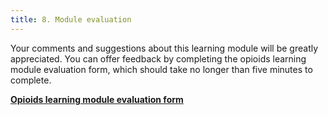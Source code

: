 ```yaml
---
title: 8. Module evaluation
---
```



Your comments and suggestions about this learning module will be greatly appreciated. You can offer feedback by completing the opioids learning module evaluation form, which should take no longer than five minutes to complete.

**[Opioids learning module evaluation form](https://www.surveymonkey.com/s/OpioidsLM)**

